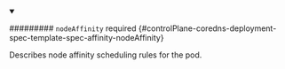 


<details className="config-field" data-expandable="true" open>
<summary>

######### `nodeAffinity` <span className="config-field-required" data-required="false">required</span> <span className="config-field-type"></span> <span className="config-field-default"></span> <span className="config-field-enum"></span> {#controlPlane-coredns-deployment-spec-template-spec-affinity-nodeAffinity}

Describes node affinity scheduling rules for the pod.

</summary>

<PartialNodeaffinityreference />


</details>
